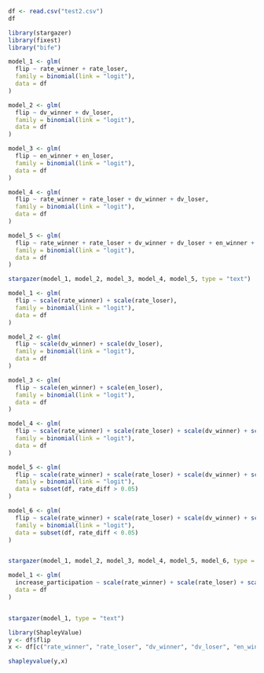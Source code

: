 ```r
df <- read.csv("test2.csv")
df
```
```r
library(stargazer)
library(fixest)
library("bife")

```

```r
model_1 <- glm(
  flip ~ rate_winner + rate_loser,
  family = binomial(link = "logit"),
  data = df
)

model_2 <- glm(
  flip ~ dv_winner + dv_loser,
  family = binomial(link = "logit"),
  data = df
)

model_3 <- glm(
  flip ~ en_winner + en_loser,
  family = binomial(link = "logit"),
  data = df
)

model_4 <- glm(
  flip ~ rate_winner + rate_loser + dv_winner + dv_loser,
  family = binomial(link = "logit"),
  data = df
)

model_5 <- glm(
  flip ~ rate_winner + rate_loser + dv_winner + dv_loser + en_winner + en_loser + diff_participation,
  family = binomial(link = "logit"),
  data = df
)

stargazer(model_1, model_2, model_3, model_4, model_5, type = "text")
```

```r
model_1 <- glm(
  flip ~ scale(rate_winner) + scale(rate_loser),
  family = binomial(link = "logit"),
  data = df
)

model_2 <- glm(
  flip ~ scale(dv_winner) + scale(dv_loser),
  family = binomial(link = "logit"),
  data = df
)

model_3 <- glm(
  flip ~ scale(en_winner) + scale(en_loser),
  family = binomial(link = "logit"),
  data = df
)

model_4 <- glm(
  flip ~ scale(rate_winner) + scale(rate_loser) + scale(dv_winner) + scale(dv_loser),
  family = binomial(link = "logit"),
  data = df
)

model_5 <- glm(
  flip ~ scale(rate_winner) + scale(rate_loser) + scale(dv_winner) + scale(dv_loser) + scale(en_winner) + scale(en_loser),
  family = binomial(link = "logit"),
  data = subset(df, rate_diff > 0.05)
)

model_6 <- glm(
  flip ~ scale(rate_winner) + scale(rate_loser) + scale(dv_winner) + scale(dv_loser) + scale(en_winner) + scale(en_loser) + scale(diff_participation),
  family = binomial(link = "logit"),
  data = subset(df, rate_diff < 0.05)
)


stargazer(model_1, model_2, model_3, model_4, model_5, model_6, type = "text")
```


```r
model_1 <- glm(
  increase_participation ~ scale(rate_winner) + scale(rate_loser) + scale(dv_winner) + scale(dv_loser),
  data = df
)


stargazer(model_1, type = "text")
```

```r
library(ShapleyValue)
y <- df$flip
x <- df[c("rate_winner", "rate_loser", "dv_winner", "dv_loser", "en_winner", "en_loser")]

shapleyvalue(y,x)

```


